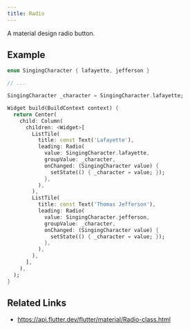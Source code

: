 ```yaml
---
title: Radio
---
```


A material design radio button.

## Example

```dart liveslice=Radio
enum SingingCharacter { lafayette, jefferson }

// ...

SingingCharacter _character = SingingCharacter.lafayette;

Widget build(BuildContext context) {
  return Center(
    child: Column(
      children: <Widget>[
        ListTile(
          title: const Text('Lafayette'),
          leading: Radio(
            value: SingingCharacter.lafayette,
            groupValue: _character,
            onChanged: (SingingCharacter value) {
              setState(() { _character = value; });
            },
          ),
        ),
        ListTile(
          title: const Text('Thomas Jefferson'),
          leading: Radio(
            value: SingingCharacter.jefferson,
            groupValue: _character,
            onChanged: (SingingCharacter value) {
              setState(() { _character = value; });
            },
          ),
        ),
      ],
    ),
  );
}
```

## Related Links

- https://api.flutter.dev/flutter/material/Radio-class.html
